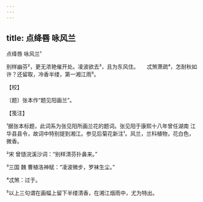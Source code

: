 ```yaml
---
---
---
```

title: 点绛唇 咏风兰
---



点绛唇 咏风兰¹





别样幽芬²，更无浓艳催开处。凌波欲去³，且为东风住。　　忒煞萧疏⁴，怎耐秋如许？还留取，冷香半缕，第一湘江雨⁵。





【校】


〔题〕张本作“题见阳画兰”。





【笺注】


¹据张本标题，此词系为张见阳所画兰花的题词。张见阳于康熙十八年曾任湖南 江华县县令，故词中特别提到湘江。参见后菊花新注¹。风兰，兰科植物，花白色，微香。

²宋 曾慥浣溪沙词：“别样清芬扑鼻来。”

³三国 魏 曹植洛神赋：“凌波微步，罗袜生尘。”

⁴忒煞：过于。

⁵以上三句谓在画幅上留下半缕清香，在湘江烟雨中，尤为特出。